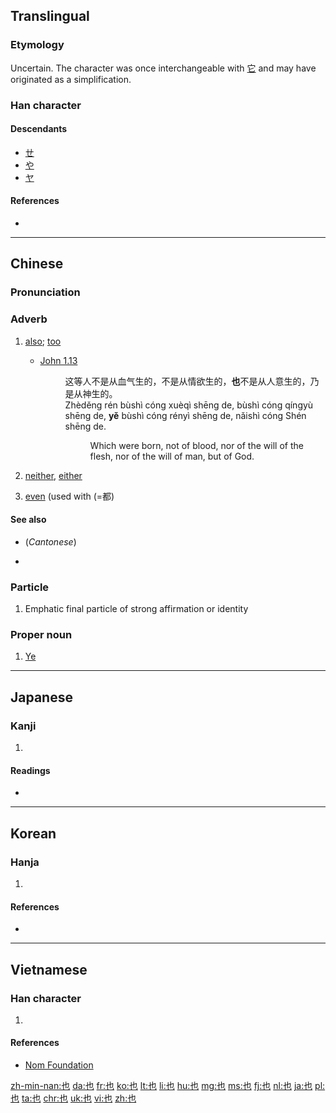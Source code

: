 {{also|せ}}
==Translingual==
{{stroke order|type=animate}}

===Etymology===
Uncertain. The character was once interchangeable with [[它]] and may have originated as a simplification.

===Han character===
{{Han char|rn=5|rad=乙|as=02|sn=3|four=4471<sub>2</sub>|canj=[[心]][[木]] (PD)}}

====Descendants====
* [[ㄝ]]
* [[や]]
* [[ヤ]]

====References====
* {{Han ref|kx=0084.040|dkj=00171|dj=0170.040|hdz=10050.050|uh=4E5F|ud=20063|bh=A45D|bd=42077}}

----

==Chinese==
{{zh-hanzi-box|[[也]]}}

===Pronunciation===
{{zh-pron
|m=yě
|c=jaa5
|h=psf=ya
|mn=iā
|ma=zh-yě.ogg
|mc=y
|oc=y
|cat=adv
}}

===Adverb===
{{zh-adv}}

# {{cx|Beginning Mandarin|lang=zh|sort=ye3}} [[also]]; [[too]]
#* [http://wordproject.org/multi/bi_en_cn_py.htm John 1.13]
#*: 这等人不是从血气生的，不是从情欲生的，'''也'''不是从人意生的，乃是从神生的。
#*: Zhèděng rén bùshì cóng xuèqì shēng de, bùshì cóng qíngyù shēng de, '''yě''' bùshì cóng rényì shēng de, nǎishì cóng Shén shēng de.
#*:: Which were born, not of blood, nor of the will of the flesh, nor of the will of man, but of God.
#: {{zh-usex|我 也 去 了。|I also went.|inline=y}}
#:{{zh-usex|我 也 是 中國人。|I too am Chinese/I am also Chinese.|link=yes}}
# {{cx|in negative sentences|Beginning Mandarin|lang=zh|sort=ye3}} [[neither]], [[either]]
#:{{zh-usex|你 如果 不 去，我 也 不 去。|If you don't go, I won't '''either'''.}} 
#:{{zh-usex|我 也 沒有 看見 過 它。|I haven't seen it '''either'''.|link=yes}}
# [[even]] (used with {{zh-l|連|连}} (=都)
#:{{zh-usex|他 連 畜生 也 不如​​，連 自己 的 父母 也 不 養活。|He is no better than an animal, because he doesn't even support his own parents.|link=yes}}

====See also====
* {{sense|too, also}} {{zh-l|都}} (''Cantonese'')
* {{sense|even}} {{zh-l|都}}

===Particle===
{{zh-particle}}

# {{context|classical|lang=zh|sort=ye3}} Emphatic final particle of strong affirmation or identity
#: {{zh-usex|生 而 知 之 者 ，上 也|Those who are born with the possession of knowledge are the highest class of men.|link=yes}}
#:{{zh-usex|其 西 有 大 山，天下 至 高 者 也。|Laden with surrounding mountains, it is clearly the most supreme under heaven. (classical Chinese)|link=yes}}

===Proper noun===
{{zh-proper noun}}

# {{surname|lang=zh}} [[Ye]]

----

==Japanese==

===Kanji===
{{ja-kanji|grade=|rs=乙02}}

# {{defn|lang=ja|sort=乙02}}

====Readings====
* {{ja-readings|on=[[や]] (ya)|kun=[[なり]] (nari), [[また]] (mata)}}

----

==Korean==

===Hanja===
{{ko-hanja|hangeul=야|rv=ya|mr=ya|eumhun=[[이끼]], [[어조사]]|ehrv=ikki, eojosa|ehmr=ikki, ǒjosa|ehy=}}

# {{defn|lang=ko|sort=乙02}}

====References====
* {{Hanja ref|nav=10439}}

----

==Vietnamese==

===Han character===
{{vi-hantu|[[dã]], [[dạ]], [[giã]]|rs=乙02}}

# {{defn|lang=vi|sort=乙02}}

====References====
*[http://nomfoundation.org/common/nom_details.php?codepoint=4e5f Nom Foundation]

[[zh-min-nan:也]]
[[da:也]]
[[fr:也]]
[[ko:也]]
[[lt:也]]
[[li:也]]
[[hu:也]]
[[mg:也]]
[[ms:也]]
[[fj:也]]
[[nl:也]]
[[ja:也]]
[[pl:也]]
[[ta:也]]
[[chr:也]]
[[uk:也]]
[[vi:也]]
[[zh:也]]